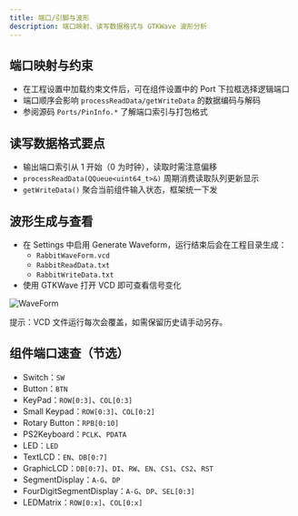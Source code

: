 ```yaml
---
title: 端口/引脚与波形
description: 端口映射、读写数据格式与 GTKWave 波形分析
---
```


## 端口映射与约束

- 在工程设置中加载约束文件后，可在组件设置中的 Port 下拉框选择逻辑端口
- 端口顺序会影响 `processReadData/getWriteData` 的数据编码与解码
- 参阅源码 `Ports/PinInfo.*` 了解端口索引与打包格式

## 读写数据格式要点

- 输出端口索引从 1 开始（0 为时钟），读取时需注意偏移
- `processReadData(QQueue<uint64_t>&)` 周期消费读取队列更新显示
- `getWriteData()` 聚合当前组件输入状态，框架统一下发

## 波形生成与查看

- 在 Settings 中启用 Generate Waveform，运行结束后会在工程目录生成：
  - `RabbitWaveForm.vcd`
  - `RabbitReadData.txt`
  - `RabbitWriteData.txt`
- 使用 GTKWave 打开 VCD 即可查看信号变化

![WaveForm](/rabbit/images/WaveForm.png)

提示：VCD 文件运行每次会覆盖，如需保留历史请手动另存。

## 组件端口速查（节选）

- Switch：`SW`
- Button：`BTN`
- KeyPad：`ROW[0:3]`、`COL[0:3]`
- Small Keypad：`ROW[0:3]`、`COL[0:2]`
- Rotary Button：`RPB[0:10]`
- PS2Keyboard：`PCLK`、`PDATA`
- LED：`LED`
- TextLCD：`EN`、`DB[0:7]`
- GraphicLCD：`DB[0:7]`、`DI`、`RW`、`EN`、`CS1`、`CS2`、`RST`
- SegmentDisplay：`A-G`、`DP`
- FourDigitSegmentDisplay：`A-G`、`DP`、`SEL[0:3]`
- LEDMatrix：`ROW[0:x]`、`COL[0:x]`


